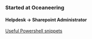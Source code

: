 ### Started at Oceaneering

#### Helpdesk → Sharepoint Administrator

[Useful Powershell snippets](/powershell)
